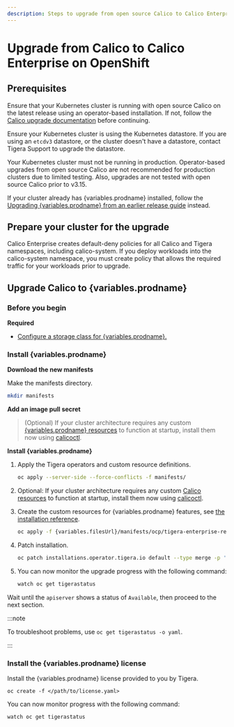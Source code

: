 ```yaml
---
description: Steps to upgrade from open source Calico to Calico Enterprise on OpenShift.
---
```



# Upgrade from Calico to Calico Enterprise on OpenShift

## Prerequisites

Ensure that your Kubernetes cluster is running with open source Calico on the latest release using an operator-based
installation. If not, follow the [Calico upgrade documentation](/calico/latest/operations/upgrading/openshift-upgrade)
before continuing.

Ensure your Kubernetes cluster is using the Kubernetes datastore. If you are using an `etcdv3` datastore, or the cluster doesn't have a datastore, contact Tigera Support to upgrade the datastore.

Your Kubernetes cluster must not be running in production. Operator-based upgrades from open source Calico are not recommended for production clusters due to limited testing. Also, upgrades are not tested with open source Calico prior to v3.15.

If your cluster already has {variables.prodname} installed, follow the [Upgrading {variables.prodname} from an earlier release guide](../upgrading-enterprise/openshift-upgrade.mdx) instead.

## Prepare your cluster for the upgrade

Calico Enterprise creates default-deny policies for all Calico and Tigera namespaces, including calico-system. If you deploy workloads into the calico-system namespace, you must create policy that allows the required traffic for your workloads prior to upgrade.

## Upgrade Calico to {variables.prodname}

### Before you begin

**Required**

- [Configure a storage class for {variables.prodname}.](../../../operations/logstorage/create-storage.mdx)

### Install {variables.prodname}

**Download the new manifests**

Make the manifests directory.

```bash
mkdir manifests
```

<InstallOpenShiftManifests upgradeFrom='OpenSource' />

**Add an image pull secret**

<OpenShiftPullSecret />

> (Optional) If your cluster architecture requires any custom [{variables.prodname} resources](../../../reference/resources/index.mdx) to function at startup, install them now using [calicoctl](../../../reference/clis/calicoctl/overview.mdx).

**Install {variables.prodname}**

1. Apply the Tigera operators and custom resource definitions.

   ```bash
   oc apply --server-side --force-conflicts -f manifests/
   ```

2. Optional: If your cluster architecture requires any custom [Calico resources](../../../reference/resources/index.mdx) to function at startup, install them now using [calicoctl](../../../reference/clis/calicoctl/overview.mdx).

3. Create the custom resources for {variables.prodname} features, see [the installation reference](../../../reference/installation/api.mdx).

   ```bash
   oc apply -f {variables.filesUrl}/manifests/ocp/tigera-enterprise-resources.yaml
   ```

4. Patch installation.

   ```bash
   oc patch installations.operator.tigera.io default --type merge -p '{"spec":{"variant":"TigeraSecureEnterprise","imagePullSecrets":[{"name":"tigera-pull-secret"}]}}'
   ```

5. You can now monitor the upgrade progress with the following command:

   ```bash
   watch oc get tigerastatus
   ```

Wait until the `apiserver` shows a status of `Available`, then proceed to the next section.

:::note

To troubleshoot problems, use `oc get tigerastatus -o yaml`.

:::

### Install the {variables.prodname} license

Install the {variables.prodname} license provided to you by Tigera.

```
oc create -f </path/to/license.yaml>
```

<OpenShiftPrometheusOperator upgradeFrom='OpenSource' />

You can now monitor progress with the following command:

```
watch oc get tigerastatus
```
